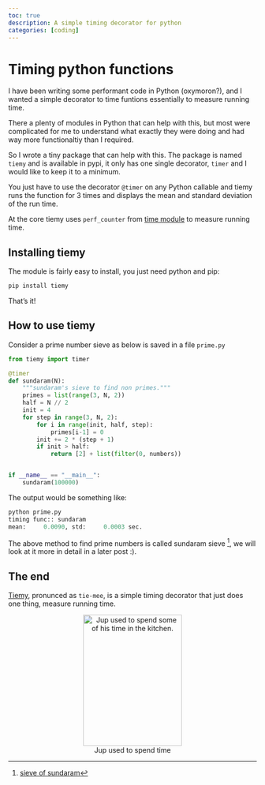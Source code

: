 ```yaml
---
toc: true
description: A simple timing decorator for python
categories: [coding]
---
```


# Timing python functions

I have been writing some performant code in Python (oxymoron?), and I wanted a simple decorator to time funtions essentially to measure running time.

There a plenty of modules in Python that can help with this, but most were complicated for me to understand what exactly they were doing and had way more functionaltiy than I required.

So I wrote a tiny package that can help with this. The package is named `tiemy` and is available in pypi, it only has one single decorator, `timer` and I would like to keep it to a minimum.

You just have to use the decorator 
`@timer` on any Python callable and tiemy runs the function for 3 times and displays the mean and standard deviation of the run time. 

At the core tiemy uses `perf_counter` from [time module](https://docs.python.org/3/library/time.html#time.perf_counter) to measure running time.


## Installing tiemy

The module is fairly easy to install, you just need python and pip:

```python
pip install tiemy
```

That's it!

## How to use tiemy

Consider a prime number sieve as below is saved in a file `prime.py`

```python
from tiemy import timer

@timer
def sundaram(N):
	"""sundaram's sieve to find non primes."""
    primes = list(range(3, N, 2))
    half = N // 2
    init = 4
    for step in range(3, N, 2):
        for i in range(init, half, step):
            primes[i-1] = 0
        init += 2 * (step + 1)
        if init > half:
            return [2] + list(filter(0, numbers))


if __name__ == "__main__":
    sundaram(100000)
```

The output would be something like:

```python
python prime.py
timing func:: sundaram
mean:     0.0090, std:     0.0003 sec.
```

The above method to find prime numbers is called sundaram sieve [^1], we will look at it more in detail in a later post :).

## The end

[Tiemy](https://pypi.org/project/tiemy/), pronunced as `tie-mee`, is a simple timing decorator that just does one thing, measure running time.
<figure align="center">
<img src="https://www.oldbookillustrations.com/wp-content/high-res/n-d/jup-kitchen-768.jpg" alt="Jup used to spend some of his time in the kitchen." height="266" width="200"/>
<figcaption>Jup used to spend time</figcaption>
</figure>

[^1]: [sieve of sundaram](https://en.wikipedia.org/wiki/Sieve_of_Sundaram)
